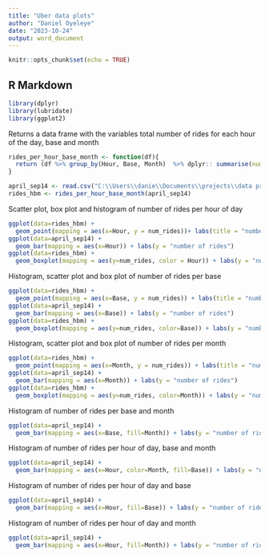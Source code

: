 ```yaml
---
title: "Uber data plots"
author: "Daniel Oyeleye"
date: "2023-10-24"
output: word_document
---
```


```r
knitr::opts_chunk$set(echo = TRUE)
```
## R Markdown



```r
library(dplyr)
library(lubridate)
library(ggplot2)
```

Returns a data frame with the variables total number of rides for each hour of the day, base and month
```r
rides_per_hour_base_month <- function(df){
  return (df %>% group_by(Hour, Base, Month)  %>% dplyr:: summarise(num_rides = n()))
}

```

```r
april_sep14 <- read.csv("C:\\Users\\danie\\Documents\\projects\\data projects\\uber data\\uber_april_sep14.csv")
rides_hbm <- rides_per_hour_base_month(april_sep14)
```

Scatter plot, box plot and histogram of number of rides per hour of day
```r
ggplot(data=rides_hbm) +
  geom_point(mapping = aes(x=Hour, y = num_rides))+ labs(title = "number of rides vs hour", y="number of rides")
ggplot(data=april_sep14) +
  geom_bar(mapping = aes(x=Hour)) + labs(y = "number of rides")
ggplot(data=rides_hbm) +
  geom_boxplot(mapping = aes(y=num_rides, color = Hour)) + labs(y = "number of rides")
```

Histogram, scatter plot and box plot of number of rides per base
```r
ggplot(data=rides_hbm) +
  geom_point(mapping = aes(x=Base, y = num_rides)) + labs(title = "number of rides vs base", y="number of rides")
ggplot(data=april_sep14) +
  geom_bar(mapping = aes(x=Base)) + labs(y = "number of rides")
ggplot(data=rides_hbm) +
  geom_boxplot(mapping = aes(y=num_rides, color=Base)) + labs(y = "number of rides")
```

Histogram, scatter plot and box plot of number of rides per month
```r
ggplot(data=rides_hbm) +
  geom_point(mapping = aes(x=Month, y = num_rides)) + labs(title = "number of rides vs month", y="number of rides")
ggplot(data=april_sep14) +
  geom_bar(mapping = aes(x=Month)) + labs(y = "number of rides")
ggplot(data=rides_hbm) +
  geom_boxplot(mapping = aes(y=num_rides, color=Month)) + labs(y = "number of rides")
```

Histogram of number of rides per base and month
```r
ggplot(data=april_sep14) +
  geom_bar(mapping = aes(x=Base, fill=Month)) + labs(y = "number of rides")
```

Histogram of number of rides per hour of day, base and month
```r
ggplot(data=april_sep14) +
  geom_bar(mapping = aes(x=Hour, color=Month, fill=Base)) + labs(y = "number of rides")
```

Histogram of number of rides per hour of day and base
```r
ggplot(data=april_sep14) +
  geom_bar(mapping = aes(x=Hour, fill=Base)) + labs(y = "number of rides")
```

Histogram of number of rides per hour of day and month
```r
ggplot(data=april_sep14) +
  geom_bar(mapping = aes(x=Hour, fill=Month)) + labs(y = "number of rides")
```

